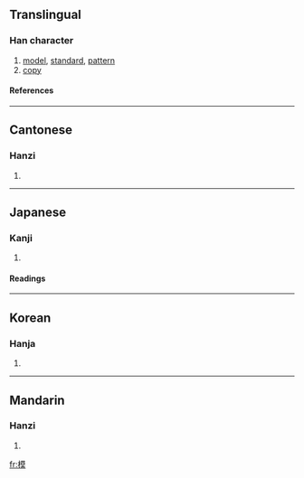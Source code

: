 ==Translingual==
===Han character===
{{Han char|rn=75|rad=木|as=11|sn=15|four=4493<sub>4</sub>|canj=木廿日大 (DTAK)}}
# [[model]], [[standard]], [[pattern]]
# [[copy]]
====References====
{{Han ref|kx=0551.020|dkj=15453|dj=0939.030|hdz=21261.090|uh=6A21|ud=27169|bh=BCD2|bd=48338}}

----
==Cantonese==
===Hanzi===
{{yue-hanzi|jyut=|y=mou4}}
# {{defn|Cantonese}}

----
==Japanese==
===Kanji===
{{ja-kanji|grade=|rs=木11}}
# {{defn|Japanese}} 
====Readings====
{{ja-readings|on=[[も]] (mo), [[ぼ]] (bo)|kun=[[かた]] (kata), [[のっとる]] (nottoru)}}

----
==Korean==
===Hanja===
{{ko-hanja|hangeul=[[모]]|eumhun=|rv=mo|mr=mo|y=mo}}
# {{defn|Korean}}

----
==Mandarin==
===Hanzi===
{{cmn-hanzi|pin=[[mó]] (mo2), [[mú]] (mu2)|wg=mo<sup>2</sup>, mu<sup>2</sup>}}
# {{defn|Mandarin}}

[[fr:模]]